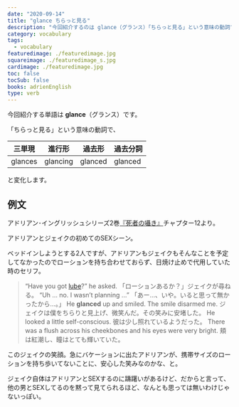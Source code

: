 ```yaml
---
date: "2020-09-14"
title: "glance ちらっと見る"
description: "今回紹介するのは glance（グランス）「ちらっと見る」という意味の動詞です。例文は、アドリアン･イングリッシュシリーズ2巻『死者の囁き』より"
category: vocabulary
tags:
  - vocabulary
featuredimage: ./featuredimage.jpg
squareimage: ./featuredimage_s.jpg
cardimage: ./featuredimage.jpg
toc: false
tocSub: false
books: adrienEnglish
type: verb
---
```



今回紹介する単語は __glance__（グランス）です。

「ちらっと見る」という意味の動詞で、

|三単現|進行形|過去形|過去分詞|
|---|---|---|---|
|glances|glancing|glanced|glanced|

と変化します。

## 例文

アドリアン･イングリッシュシリーズ2巻[『死者の囁き』](/mm-romance/a-dangerous-thing/)チャプター12より。

アドリアンとジェイクの初めてのSEXシーン。

ベッドインしようとする2人ですが、アドリアンもジェイクもそんなことを予定してなかったのでローションを持ち合わせておらず、日焼け止めで代用していた時のセリフ。

<Blockquote book srcBook="dangerousThing" lang="en" chapter="12">
“Have you got <a href="/vocabulary/lube/">lube</a>?” he asked.
<span>「ローションあるか？」ジェイクが尋ねる。</span>
“Uh … no. I wasn’t planning …”
<span>「あー…、いや。いると思って無かったから…。」</span>
He <strong>glanced</strong> up and smiled. The smile disarmed me.
<span>ジェイクは僕をちらりと見上げ、微笑んだ。その笑みに安堵した。</span>
He looked a little self-conscious.
<span>彼は少し照れているようだった。</span>
There was a flush across his cheekbones and his eyes were very bright.
<span>頬は紅潮し、瞳はとても輝いていた。</span>
</Blockquote>

このジェイクの笑顔。急にバケーションに出たアドリアンが、携帯サイズのローションを持ち歩いてないことに、安心した笑みなのかな、と。

ジェイク自体はアドリアンとSEXするのに躊躇いがあるけど、だからと言って、他の男とSEXしてるのを黙って見てられるほど、なんとも思っては無いわけじゃないっぽい。

<VocabularyFooter book="dangerousThing" />

